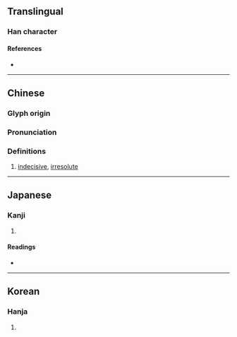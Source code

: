{{character info}}
==Translingual==

===Han character===
{{Han char|rn=9|rad=人|as=13|sn=15|four=20216|canj=OYWM|ids=⿰亻亶}}

====References====
* {{Han ref|kx=0118.260|dkj=01177|dj=0251.100|hdz=10227.040|uh=5103|ud=20739|bh=E4E7|bd=58599}}

----

==Chinese==
{{zh-forms}}

===Glyph origin===
{{Han etym}}

===Pronunciation===
{{zh-pron
|m=chán
|c=cin4, sin4, taan2
|mn=siân/siān
|mc=y
|oc=y
|cat=a
}}

===Definitions===
{{zh-hanzi}}

# [[indecisive]], [[irresolute]]

----

==Japanese==

===Kanji===
{{ja-kanji|grade=|rs=人13}}

# {{rfdef|ja|sort=人13}}

====Readings====
* {{ja-readings|on=[[せん]] (sen), [[ぜん]] (zen), [[たん]] (tan), [[だん]] (dan)|kun=[[たたずむ]] (tatazumu), [[やうす]] (yausu), [[ほしいまま]] (hoshiimama)}}

----

==Korean==

===Hanja===
{{ko-hanja|hangeul=천|rv=cheon|mr=ch'ŏn}}

# {{rfdef|ko|sort=人13}}